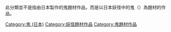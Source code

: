 此分類並不是指由日本製作的鬼題材作品，而是以日本妖怪中的鬼（{{jpn|j=鬼|hg=おに|rm=Oni|f=y}}）為題材的作品。
[[Category:鬼_(日本)|Category:鬼 (日本)]]
[[Category:妖怪題材作品|Category:妖怪題材作品]]
[[Category:鬼題材作品|Category:鬼題材作品]]
